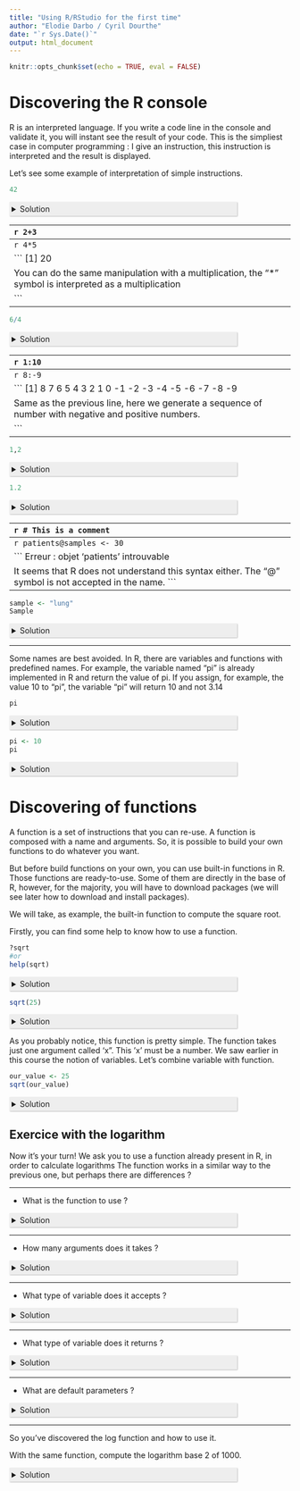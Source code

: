 ```yaml
---
title: "Using R/RStudio for the first time"
author: "Elodie Darbo / Cyril Dourthe"
date: "`r Sys.Date()`"
output: html_document
---
```


<style>
details > summary {
  padding: 4px;
  width: 400px;
  background-color: #eeeeee;
  border: none;
  box-shadow: 1px 1px 2px #bbbbbb;
  cursor: pointer;
}
​
details > p {
  background-color: #E0F8EC;
  padding: 4px;
  margin: 0;
  box-shadow: 1px 1px 2px #bbbbbb;
}
</style>

```r
knitr::opts_chunk$set(echo = TRUE, eval = FALSE)
```

# Discovering the R console

R is an interpreted language. If you write a code line in the console and validate it, you will instant see the result of your code. This is the simpliest case in computer programming : I give an instruction, this instruction is interpreted and the result is displayed.

Let's see some example of interpretation of simple instructions.

```r
42
```
<details>
  <summary>Solution</summary>

```
[1] 42

If you just type a number, R will interpret the simplest way : by returning the number you entered. Here, it will be 42. The interpretation in this case is simple.
```
</details>

--------------------------------------------------------------------------------------------------------------------------------------------------------
```r
2+3
```
<details>
  <summary>Solution</summary>

```
[1] 5

Unlike the previous line, R will not return "2+3", but it interpret the "+" symbol as an addition. R is able to interpret certain symbol especially for arithmetic operation for example.
```
</details> 
  
--------------------------------------------------------------------------------------------------------------------------------------------------------
```r
4*5
```
<details>
  <summary>Solution</summary>

```
[1] 20

You can do the same manipulation with a multiplication, the "*" symbol is interpreted as a multiplication

```
</details> 
--------------------------------------------------------------------------------------------------------------------------------------------------------
```r
6/4
```
<details>
  <summary>Solution</summary>

```
[1] 1.5

Same phenomenon, but with the division, the "/" symbol is interpreted as a division

```
</details> 
--------------------------------------------------------------------------------------------------------------------------------------------------------
```r
1:10
```
<details>
  <summary>Solution</summary>

```
[1] 1  2  3  4  5  6  7  8  9 10

This line is different. The ":" is called a colon. With this symbol you can generate a sequence of number.

```
</details> 
--------------------------------------------------------------------------------------------------------------------------------------------------------
```r
8:-9
```
<details>
  <summary>Solution</summary>

```
[1] 8  7  6  5  4  3  2  1  0 -1 -2 -3 -4 -5 -6 -7 -8 -9

Same as the previous line, here we generate a sequence of number with negative and positive numbers.

```
</details> 

--------------------------------------------------------------------------------------------------------------------------------------------------------
```r
1,2
```
<details>
  <summary>Solution</summary>

```
Erreur : ',' inattendu(e) dans "1,"

Oops, it seems we have a problem here. The interpreter obviously can't read the comma correctly...

```
</details> 

```r
1.2
```
<details>
  <summary>Solution</summary>

```
[1] 1.2

R is demanding when it comes to the use of certain symbols, particularly decimal numbers. In french, we used to write the decimal with a comma like in this example. But in English, the decimal separator is a point not a comma. If you write it with a comma, an error will occurred, R can't interpret what you wrote.
```
</details> 


--------------------------------------------------------------------------------------------------------------------------------------------------------
```r
# This is a comment
```
<details>
  <summary>Solution</summary>

```
> This is a comment

You can write entire lines of text. To do this, simply use the "#" symbol at the beginning of the line. This code line is called a comment, and it is used to indicate that the different lines of code we write do.
```
</details> 


# Work with variables

A variable is a storage space, like a box. In this box, you can store a value that can have different types : numeric, string, table...

Sounds great, but what's it really for?
It's probably the question you've been asking yourself.

You probably noticed when doing the previous exercise in the console, that what you entered was interpreted and returned as a result. However, it's impossible to retrieve this result unless you retype the instruction line.

Here's what we're going to use the variables for. We can store simple structures like numbers or characters string, but we can also store more complex structures such as arrays or matrices. This is called the type of a variable.

It's an important notion in programming, and even more in R, as the language is sometimes rather capricious with variable typing as we will see during the course.

Here is a reminder of some existing types :

| Type | Description | Examples | Notes |
|----------|----------|----------|----------|
| Numeric / Integer | float, integer, complex | 8, 1.8 | The point is used for decimal |
| Character / String | character, character string | "char1",'char2' | Character strings are defined by simple or double quotes |
| Logic / Boolean | logical used for comparison (==, !=, >, %in%, …) | TRUE, FALSE | Predefined variables |
| Other types | NA, NULL | missing value, empty | Predefined variables, impact mathematical operation |
| Functions | Embed instructions and return a result | max(arg1,arg2) substring(arg1,arg2,...) | Many functions are predefined, read the help |

## Assign a value to a variable

Now that you know what variables are for, we will see how to assign a value in a variable.
To do this, you can use two different symbols
The first symbol is "<-". Generally it is preferred when assigning values to variables. But you can also use "=" symbol to assign a value.
The reason is the symbol "=" is also used for other things and it can creates confusion when writing code.

Let's see an example :

```r
P240_nb_rep <- 3
P240_nb_rep
```
<details>
  <summary>Solution</summary>

```
[1] 3

Here we created a variable named "P240_nb_rep" and we assigned the value 3 in the variable.
So when we write "P240_nb_rep" in the console for example, the value 3 appears.

```
</details> 

Remember ? We saw that RStudio offered several panels, including one called Environment.

Normally, if you take a look, you'll see that your variable "P240_nb_rep" appeared. All the variables you create will appear in this panel.

## Name a variable

The choice of name is important: it must be clear to identify the function of the variable and what it contains. In our example, we named our variable 'P240_nb_rep' that store the number of replicates (3) for patient 240.

There are certain rules to follow when choosing a name :

-   Cannot start with a number.
-   Cannot contain special characters like **&,",',/,,\@,\$,(),[],{}**, and more generally all mathematical operators and punctuation.
-   Case-sensitive : name $\neq$ Name.

```r
240_nb_rep <- 30
```
<details>
  <summary>Solution</summary>

```
Erreur : entrée inattendue dans "240_"

First rule broken ! R does not support variables whose name begins with a digit.
```
</details> 
--------------------------------------------------------------------------------------------------------------------------------------------------------
```r
patients@samples <- 30
```
<details>
  <summary>Solution</summary>

```
Erreur : objet 'patients' introuvable

It seems that R does not understand this syntax either. The "@" symbol is not accepted in the name.
```
</details> 

--------------------------------------------------------------------------------------------------------------------------------------------------------
```r
sample <- "lung"
Sample
```
<details>
  <summary>Solution</summary>

```
Erreur : objet 'Sample' introuvable

Here the definition of the variable is correct. The problem is the case, our variable is called "sample" not "Sample".
```
</details> 

--------------------------------------------------------------------------------------------------------------------------------------------------------

Some names are best avoided. In R, there are variables and functions with predefined names. For example, the variable named "pi" is already implemented in R and return the value of pi. If you assign, for example, the value 10 to "pi", the variable "pi" will return 10 and not 3.14

```r
pi
```
<details>
  <summary>Solution</summary>

```
[1] 3.141593

```
</details> 

```r
pi <- 10
pi
```
<details>
  <summary>Solution</summary>

```
[1] 10

```
</details> 

# Discovering of functions

A function is a set of instructions that you can re-use. A function is composed with a name and arguments.
So, it is possible to build your own functions to do whatever you want.

But before build functions on your own, you can use built-in functions in R. Those functions are ready-to-use.
Some of them are directly in the base of R, however, for the majority, you will have to download packages (we will see later how to download and install packages).

We will take, as example, the built-in function to compute the square root.

Firstly, you can find some help to know how to use a function.

```r
?sqrt
#or
help(sqrt)
```
<details>
  <summary>Solution</summary>

```
"sqrt" is the name of the function and the function take one argument (represented by x in the help window). Moreover, the help explains that the argument must be a numeric, a vector or an array.

Don't forget to use internet request to have more information.

```
</details> 

```r
sqrt(25)
```

<details>
  <summary>Solution</summary>

```
[1] 5

The function simply return the result of the square root for 25.

```
</details> 

As you probably notice, this function is pretty simple. The function takes just one argument called 'x". This 'x' must be a number.
We saw earlier in this course the notion of variables. Let's combine variable with function.

```r
our_value <- 25
sqrt(our_value)
```

<details>
  <summary>Solution</summary>

```
The first thing we do is to define our variable. We called it "our_value" and we assign 25.
And we calculate the sqrt.

[1] 5

We have the expected result : 5. The function has taken into account the variable and its contents in order to return the expected result.

```
</details> 

## Exercice with the logarithm

Now it's your turn! 
We ask you to use a function already present in R, in order to calculate logarithms
The function works in a similar way to the previous one, but perhaps there are differences ?

--------------------------------------------------------------------------------------------------------------------------------------------------------

- What is the function to use ?


<details>
  <summary>Solution</summary>

```
This is the first step, if you don't know the function you want to use : use help panel or search on the internet.
If you start writing log in the console, you'll see that there are indeed several functions beginning with log. But the one we're most interested in is the first one, called “log”.

?log
help(log)

```
</details> 

--------------------------------------------------------------------------------------------------------------------------------------------------------

- How many arguments does it takes ?


<details>
  <summary>Solution</summary>

```
The function log takes 2 arguments : 
- x : this is basically a number for example
- base : this argument allows to specify which base you want to use

```
</details> 

--------------------------------------------------------------------------------------------------------------------------------------------------------

- What type of variable does it accepts ?


<details>
  <summary>Solution</summary>

```
The first argument x must be a numeric or a vector.
The base argument must be a positive number. 

```
</details> 

--------------------------------------------------------------------------------------------------------------------------------------------------------

- What type of variable does it returns ?


<details>
  <summary>Solution</summary>

```
The function returns the result in numeric type.

```
</details> 

--------------------------------------------------------------------------------------------------------------------------------------------------------

- What are default parameters ?


<details>
  <summary>Solution</summary>

```
We saw that we have 2 arguments in this function. Only one of them have a default paramter and this is base argument. It takes e=exp(1) by default.

```
</details> 

--------------------------------------------------------------------------------------------------------------------------------------------------------

So you've discovered the log function and how to use it.

With the same function, compute the logarithm base 2 of 1000.

<details>
  <summary>Solution</summary>

```
> log(10, base=2)
[1] 3.321928

We took in example the log base 2 of 1000 for 10.
The argument x is 10 and the base argument is equal to 2.

NB : You may have noticed when looking for help for the log function, that there is a function called log2.
This function is the same as log, simply with the base set to 2.
That's why there's only one argument here: x
Here's how it would look :

> log2(10)
[1] 3.321928

The result is the same!

```
</details> 



